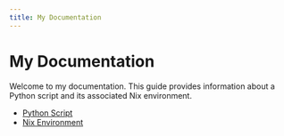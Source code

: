 ```yaml
---
title: My Documentation
---
```


# My Documentation

Welcome to my documentation. This guide provides information about a Python script and its associated Nix environment.

- [Python Script](python-script.mdx)
- [Nix Environment](nix-environment.mdx)
